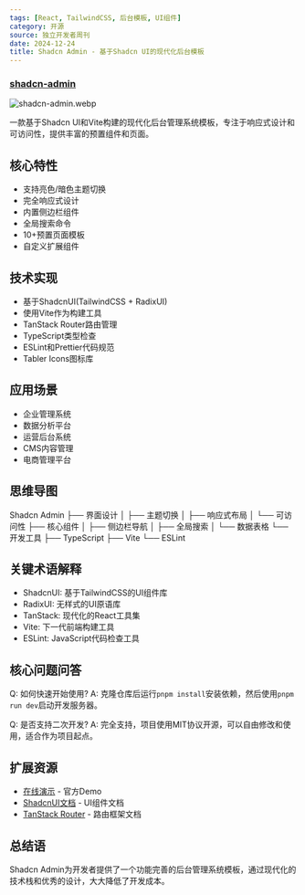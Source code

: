```yaml
---
tags: [React, TailwindCSS, 后台模板, UI组件]
category: 开源
source: 独立开发者周刊
date: 2024-12-24
title: Shadcn Admin - 基于Shadcn UI的现代化后台模板
---
```


### [shadcn-admin](https://github.com/satnaing/shadcn-admin)

![shadcn-admin.webp](https://img.mengpeng.tech/i/2024/12/24/676a43d6165e4.webp)

一款基于Shadcn UI和Vite构建的现代化后台管理系统模板，专注于响应式设计和可访问性，提供丰富的预置组件和页面。

## 核心特性
- 支持亮色/暗色主题切换
- 完全响应式设计
- 内置侧边栏组件
- 全局搜索命令
- 10+预置页面模板
- 自定义扩展组件

## 技术实现
- 基于ShadcnUI(TailwindCSS + RadixUI)
- 使用Vite作为构建工具
- TanStack Router路由管理
- TypeScript类型检查
- ESLint和Prettier代码规范
- Tabler Icons图标库

## 应用场景
- 企业管理系统
- 数据分析平台
- 运营后台系统
- CMS内容管理
- 电商管理平台

## 思维导图
Shadcn Admin
├── 界面设计
│   ├── 主题切换
│   ├── 响应式布局
│   └── 可访问性
├── 核心组件
│   ├── 侧边栏导航
│   ├── 全局搜索
│   └── 数据表格
└── 开发工具
    ├── TypeScript
    ├── Vite
    └── ESLint

## 关键术语解释
- ShadcnUI: 基于TailwindCSS的UI组件库
- RadixUI: 无样式的UI原语库
- TanStack: 现代化的React工具集
- Vite: 下一代前端构建工具
- ESLint: JavaScript代码检查工具

## 核心问题问答
Q: 如何快速开始使用?
A: 克隆仓库后运行`pnpm install`安装依赖，然后使用`pnpm run dev`启动开发服务器。

Q: 是否支持二次开发?
A: 完全支持，项目使用MIT协议开源，可以自由修改和使用，适合作为项目起点。

## 扩展资源
- [在线演示](https://shadcn-admin.netlify.app/) - 官方Demo
- [ShadcnUI文档](https://ui.shadcn.com/) - UI组件文档
- [TanStack Router](https://tanstack.com/router) - 路由框架文档

## 总结语
Shadcn Admin为开发者提供了一个功能完善的后台管理系统模板，通过现代化的技术栈和优秀的设计，大大降低了开发成本。 